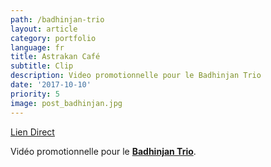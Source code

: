 ```yaml
---
path: /badhinjan-trio
layout: article
category: portfolio
language: fr
title: Astrakan Café
subtitle: Clip
description: Video promotionnelle pour le Badhinjan Trio
date: '2017-10-10'
priority: 5
image: post_badhinjan.jpg
---
```


<ResponsiveIframe
  src="https://www.youtube.com/embed/AyRCXbdHzTE?rel=0"
  width="1920"
  height="1080"
/>

[Lien Direct](https://www.youtube.com/watch?v=AyRCXbdHzTE)

Vidéo promotionnelle pour le **[Badhinjan Trio](https://www.facebook.com/BadhinjanTrio/)**.
